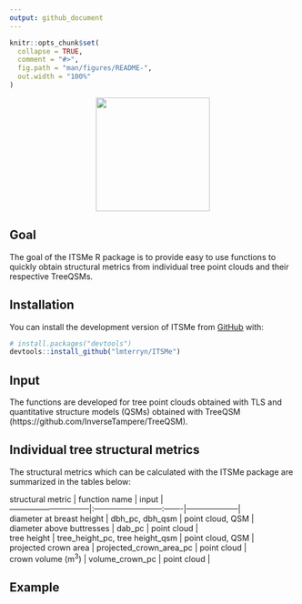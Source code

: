 ```yaml
---
output: github_document
---
```


<!-- README.md is generated from README.Rmd. Please edit that file -->

```r
knitr::opts_chunk$set(
  collapse = TRUE,
  comment = "#>",
  fig.path = "man/figures/README-",
  out.width = "100%"
)
```

<p align="center">
    <img src="man/figures/logo.png" height="200" >
</p>

<!-- badges: start -->
<!-- badges: end -->

## Goal

The goal of the ITSMe R package is to provide easy to use functions to quickly 
obtain structural metrics from individual tree point clouds and their respective 
TreeQSMs. 

## Installation

You can install the development version of ITSMe from 
[GitHub](https://github.com/) with:

``` r
# install.packages("devtools")
devtools::install_github("lmterryn/ITSMe")
```
## Input

The functions are developed for tree point clouds obtained with TLS
and quantitative structure models (QSMs) obtained with TreeQSM 
(https://github.com/InverseTampere/TreeQSM).

## Individual tree structural metrics 

The structural metrics which can be calculated with the ITSMe package are 
summarized in the tables below:

| structural metric             | function name                     | input              |
| ------------------------------|:--------------------------:-------|--------------------|
| diameter at breast height     | dbh_pc, dbh_qsm                   | point cloud, QSM   |
| diameter above buttresses     | dab_pc                            | point cloud        |
| tree height                   | tree_height_pc, tree height_qsm   | point cloud, QSM   |
| projected crown area          | projected_crown_area_pc           | point cloud        |
| crown volume (m$^{3}$)        | volume_crown_pc                   | point cloud        |

## Example
